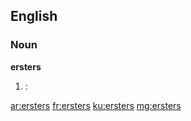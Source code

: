 ==English==

===Noun===
'''ersters'''
# {{context|New York City|and|New Orleans|lang=en}} {{plural of|erster|nodot=1}}: {{eye dialect of|oysters|nocap=1}}

[[ar:ersters]]
[[fr:ersters]]
[[ku:ersters]]
[[mg:ersters]]